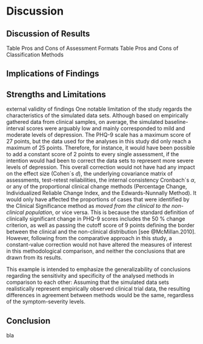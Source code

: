 
# Discussion





## Discussion of Results





Table Pros and Cons of Assessment Formats
Table Pros and Cons of Classification Methods


## Implications of Findings


<!--
Potential uses of all the investigated methods include:
- reporting effect sizes and cutoff scores in clinical outcome research, enabling the inclusion in meta-analyses
- potential application in algorithms for EMA apps for monitoring and analysing reliable symptom changes (e.g., for early detection of manic phases from high variability) -> red flags
- routine outcome monitoring, feedback and evaluation tool for treatment
- to put in perspective individual symptom changes with internal and external factors (e.g., sleep, medication, job issues): endless statistical possibilities (e.g. explained variance through inclusion of measured variables)
- easy visualization of symptom changes for patients and practitioners
- [@Bauer.2004b]: clinical significance important for:
* dose-response research
* outcome-management systems (as a marker for remission/deterioration)
* calculating relative improvement for comparison of new treatments with TAU
-->


## Strengths and Limitations




external validity of findings
\par
One notable limitation of the study regards the characteristics of the simulated data sets. Although based on empirically gathered data from clinical samples, on average, the simulated baseline-interval scores were arguably low and mainly corresponded to mild and moderate levels of depression. The PHQ-9 scale has a maximum score of 27 points, but the data used for the analyses in this study did only reach a maximum of 25 points. Therefore, for instance, it would have been possible to add a constant score of 2 points to every single assessment, if the intention would had been to correct the data sets to represent more severe levels of depression. This overall correction would not have had any impact on the effect size (Cohen´s _d_), the underlying covariance matrix of assessments, test-retest reliabilities, the internal consistency Cronbach´s $\alpha$, or any of the proportional clinical change methods (Percentage Change, Individualized Reliable Change Index, and the Edwards-Nunnally Method). It would only have affected the proportions of cases that were identified by the Clinical Significance method as _moved from the clinical to the non-clinical population_, or vice versa. This is because the standard definition of clinically significant change in PHQ-9 scores includes the 50 % change criterion, as well as passing the cutoff score of 9 points defining the border between the clinical and the non-clinical distribution [see @McMillan.2010]. However, following from the comparative approach in this study, a constant-value correction would not have altered the measures of interest in this methodological comparison, and neither the conclusions that are drawn from its results. \par
This example is intended to emphasize the generalizability of conclusions regarding the sensitivity and specificity of the analysed methods in comparison to each other: Assuming that the simulated data sets realistically represent empirically observed clinical trial data, the resulting differences in agreement between methods would be the same, regardless of the symptom-severity levels.




## Conclusion

bla
